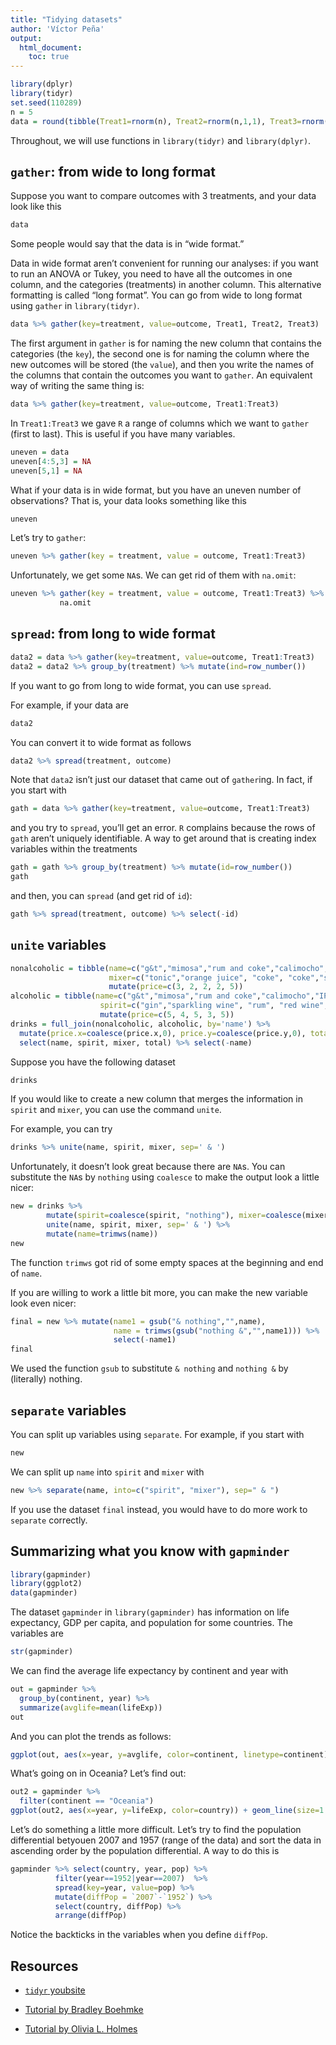 ```yaml
---
title: "Tidying datasets"
author: 'Víctor Peña'
output:
  html_document:
    toc: true
---
```


```r
library(dplyr)
library(tidyr)
set.seed(110289)
n = 5
data = round(tibble(Treat1=rnorm(n), Treat2=rnorm(n,1,1), Treat3=rnorm(n)),3)
```

Throughout, we will use functions in `library(tidyr)` and `library(dplyr)`. 

## `gather`: from wide to long format

Suppose you want to compare outcomes with 3 treatments, and your data look like this

```r
data
```

Some people would say that the data is in "wide format."

Data in wide format aren't convenient for running our analyses: if you want to run an ANOVA or Tukey, you need to have all the outcomes in one column, and the categories (treatments) in another column. This alternative formatting is called "long format". You can go from wide to long format using `gather` in `library(tidyr)`. 

```r
data %>% gather(key=treatment, value=outcome, Treat1, Treat2, Treat3)
```

The first argument in `gather` is for naming the new column that contains the categories (the `key`), the second one is for naming the column where the new outcomes will be stored (the `value`), and then you write the names of the columns that contain the outcomes you want to `gather`. An equivalent way of writing the same thing is:

```r
data %>% gather(key=treatment, value=outcome, Treat1:Treat3)
```

In `Treat1:Treat3` we gave `R` a range of columns which we want to `gather` (first to last). This is useful if you have many variables.


```r
uneven = data
uneven[4:5,3] = NA 
uneven[5,1] = NA
```

What if your data is in wide format, but you have an uneven number of observations? That is, your data looks something like this

```r
uneven
```

Let's try to `gather`:

```r
uneven %>% gather(key = treatment, value = outcome, Treat1:Treat3)
```

Unfortunately, we get some `NA`s. We can get rid of them with `na.omit`:

```r
uneven %>% gather(key = treatment, value = outcome, Treat1:Treat3) %>% 
           na.omit
```

## `spread`: from long to wide format

```r
data2 = data %>% gather(key=treatment, value=outcome, Treat1:Treat3)
data2 = data2 %>% group_by(treatment) %>% mutate(ind=row_number())
```

If you want to go from long to wide format, you can use `spread`. 

For example, if your data are

```r
data2
```

You can convert it to wide format as follows

```r
data2 %>% spread(treatment, outcome)
```

Note that `data2` isn't just our dataset that came out of `gather`ing. In fact, if you start with

```r
gath = data %>% gather(key=treatment, value=outcome, Treat1:Treat3)
```

and you try to `spread`, you'll get an error. `R` complains because the rows of `gath` aren't uniquely identifiable. A way to get around that is creating index variables within the treatments

```r
gath = gath %>% group_by(treatment) %>% mutate(id=row_number())
gath
```

and then, you can `spread` (and get rid of `id`):

```r
gath %>% spread(treatment, outcome) %>% select(-id)
```

## `unite` variables

```r
nonalcoholic = tibble(name=c("g&t","mimosa","rum and coke","calimocho","polar"), 
                      mixer=c("tonic","orange juice", "coke", "coke","seltzer"))  %>% 
                      mutate(price=c(3, 2, 2, 2, 5))
alcoholic = tibble(name=c("g&t","mimosa","rum and coke","calimocho","IPA"), 
                    spirit=c("gin","sparkling wine", "rum", "red wine","beer")) %>% 
                    mutate(price=c(5, 4, 5, 3, 5))
drinks = full_join(nonalcoholic, alcoholic, by='name') %>% 
  mutate(price.x=coalesce(price.x,0), price.y=coalesce(price.y,0), total=price.x+price.y) %>% 
  select(name, spirit, mixer, total) %>% select(-name)
```

Suppose you have the following dataset

```r
drinks
```

If you would like to create a new column that merges the information in `spirit` and `mixer`, you can use the command `unite`.

For example, you can try

```r
drinks %>% unite(name, spirit, mixer, sep=' & ')  
```

Unfortunately, it doesn't look great because there are `NA`s. You can substitute the `NA`s by `nothing` using `coalesce` to make the output look a little nicer:

```r
new = drinks %>% 
        mutate(spirit=coalesce(spirit, "nothing"), mixer=coalesce(mixer, "nothing")) %>%
        unite(name, spirit, mixer, sep=' & ') %>% 
        mutate(name=trimws(name))
new
```

The function `trimws` got rid of some empty spaces at the beginning and end of `name`. 

If you are willing to work a little bit more, you can make the new variable look even nicer:

```r
final = new %>% mutate(name1 = gsub("& nothing","",name),
                       name = trimws(gsub("nothing &","",name1))) %>%
                       select(-name1)
final
```

We used the function `gsub` to substitute `& nothing` and `nothing &` by (literally) nothing.

## `separate` variables

You can split up variables using `separate`. For example, if you start with

```r
new
```

We can split up `name` into `spirit` and `mixer` with

```r
new %>% separate(name, into=c("spirit", "mixer"), sep=" & ")
```

If you use the dataset `final` instead, you would have to do more work to `separate` correctly.


## Summarizing what you know with `gapminder`

```r
library(gapminder)
library(ggplot2)
data(gapminder)
```

The dataset `gapminder` in `library(gapminder)` has information on life expectancy, GDP per capita, and population for some countries. The variables are

```r
str(gapminder)
```

We can find the average life expectancy by continent and year with

```r
out = gapminder %>% 
  group_by(continent, year) %>% 
  summarize(avglife=mean(lifeExp))
out
```

And you can plot the trends as follows:

```r
ggplot(out, aes(x=year, y=avglife, color=continent, linetype=continent))+geom_line(size=2)
```

What's going on in Oceania? Let's find out:

```r
out2 = gapminder %>%
  filter(continent == "Oceania")
ggplot(out2, aes(x=year, y=lifeExp, color=country)) + geom_line(size=1.2)
```

Let's do something a little more difficult. Let's try to find the population differential betyouen 2007 and 1957 (range of the data) and sort the data in ascending order by the population differential. A way to do this is

```r
gapminder %>% select(country, year, pop) %>%
          filter(year==1952|year==2007)  %>% 
          spread(key=year, value=pop) %>%
          mutate(diffPop = `2007`-`1952`) %>%
          select(country, diffPop) %>%
          arrange(diffPop)
```

Notice the backticks in the variables when you define `diffPop`. 


## Resources

* [`tidyr` youbsite](https://tidyr.tidyverse.org/)

* [Tutorial by Bradley Boehmke](https://rpubs.com/bradleyboehmke/data_wrangling)

* [Tutorial by Olivia L. Holmes](https://ademos.people.uic.edu/Chapter9.html)  